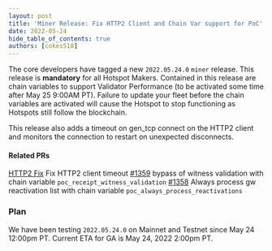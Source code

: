 ```yaml
---
layout: post
title: 'Miner Release: Fix HTTP2 Client and Chain Var support for PoC'
date: 2022-05-24
hide_table_of_contents: true
authors: [cokes518]
---
```


The core developers have tagged a new `2022.05.24.0` `miner` release. This release is **mandatory**
for all Hotspot Makers. Contained in this release are chain variables to support Validator
Performance (to be activated some time after May 25 9:00AM PT). Failure to update your fleet before
the chain variables are activated will cause the Hotspot to stop functioning as Hotspots still
follow the blockchain.

<!--truncate-->

This release also adds a timeout on gen_tcp connect on the HTTP2 client and monitors the connection
to restart on unexpected disconnects.

#### Related PRs

[HTTP2 Fix](https://github.com/helium/http2_client/commit/45163af5399cede1c1210ea665a4532d1a67eca3)
Fix HTTP2 client timeout [#1359](https://github.com/helium/blockchain-core/pull/1359) bypass of
witness validation with chain variable `poc_receipt_witness_validation`
[#1358](https://github.com/helium/blockchain-core/pull/1358) Always process gw reactivation list
with chain variable `poc_always_process_reactivations`

### Plan

We have been testing `2022.05.24.0` on Mainnet and Testnet since May 24 12:00pm PT. Current ETA for
GA is May 24, 2022 2:00pm PT.

